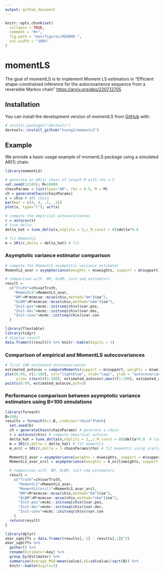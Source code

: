 ```yaml
---
output: github_document
---
```


<!-- README.md is generated from README.Rmd. Please edit that file -->

```r
knitr::opts_chunk$set(
  collapse = TRUE,
  comment = "#>",
  fig.path = "man/figures/README-",
  out.width = "100%"
)
```

# momentLS

<!-- badges: start -->
<!-- badges: end -->

The goal of momentLS is to implement Moment LS estimators in "Efficient shape-constrained inference for the autocovariance sequence from a reversible Markov chain" <https://arxiv.org/abs/2207.12705>

## Installation

You can install the development version of momentLS from [GitHub](https://github.com/) with:

``` r
# install.packages("devtools")
devtools::install_github("hsong1/momentLS")
```

## Example

We provide a basic usage example of momentLS package using a simulated AR(1) chain:

```r
library(momentLS)

# generate an AR(1) chain of length M with rho =.5
set.seed(12345); M=10000
chainParams = list(type="AR", rho = 0.5, M = M)
ch = generateChain(chainParams)
x = ch$x # AR1 chain
par(mar = c(4, 4, .1, .1))
plot(x, type="l"); acf(x)
```

```r
# compute the empirical autocovariances
r = autocov(x)
# tune delta
delta_hat = tune_delta(x,nSplits = 5,c_M_const = 0)$delta*0.8

# fit MomentLS
m = SR1(r,delta = delta_hat) # fit
```


### Asymptotic variance estimator comparison

```r
# compute the MomentLS asymptotic variance estimator
MomentLS_avar = asympVariance(weights = m$weights, support = m$support) 

# comparison with  BM, OLBM, init-seq estimators
result = 
  c("Truth"=ch$varTruth,
    "MomentLS"=MomentLS_avar,
    "BM"=M*mcmcse::mcse(ch$x,method="bm")$se^2, 
    "OLBM"=M*mcmcse::mcse(ch$x,method="obm")$se^2,
    "Init-pos"=mcmc::initseq(ch$x)$var.pos,
    "Init-dec"=mcmc::initseq(ch$x)$var.dec,
    "Init-conv"=mcmc::initseq(ch$x)$var.con
  )
```

```r
library(flextable)
library(tidyr)
# display result
data.frame(t(result)) %>% knitr::kable(digits = 3)
```

### Comparison of empirical and MomentLS autocovariances

```r
# first 100 estimated autocovariances
estimated_autocov = computeMoments(support = m$support, weights = m$weights, M = 100)
plot(0:99, r[1:100], col="lightblue", xlab="lags", ylab = "autocovariances", 
     ylim= c(min(r[1:100], estimated_autocov),max(r[1:100], estimated_autocov)))
points(0:99, estimated_autocov,pch=3)
```


### Performance comparison between asymptotic variance estimators using B=100 simulations

```r
library(foreach)
B=100;
results = foreach(b=1:B,.combine="rbind")%do%{
  set.seed(b)
  ch = generateChain(chainParams) # generate a chain
  r = autocov(ch$x) # compute empirical autocov
  delta_hat = tune_delta(x,nSplits = 1,,c_M_const = 0)$delta*0.8  # tune delta
  m = SR1(r,delta = delta_hat) # fit momentLS
  m_orcl = SR1(r,delta = 1-chainParams$rho) # fit momentLS using oracle delta (=1-rho)

  MomentLS_avar = asympVariance(weights = m$weights, support = m$support)
  MomentLS_avar_orcl = asympVariance(weights = m_orcl$weights, support = m_orcl$support)

  # comparison with  BM, OLBM, init-seq estimators
  result =
    c("Truth"=ch$varTruth,
      "MomentLS"=MomentLS_avar,
      "MomentLS(orcl)"=MomentLS_avar_orcl,
      "BM"=M*mcmcse::mcse(ch$x,method="bm")$se^2,
      "OLBM"=M*mcmcse::mcse(ch$x,method="obm")$se^2,
      "Init-pos"=mcmc::initseq(ch$x)$var.pos,
      "Init-dec"=mcmc::initseq(ch$x)$var.dec,
      "Init-conv"=mcmc::initseq(ch$x)$var.con
    )
  return(result)
}

```

```r
library(dplyr)
aVar_sqdiffs = data.frame((results[,-1] - results[,1])^2)
aVar_sqdiffs %>%
  gather() %>%
  rename(Estimator=key) %>%
  group_by(Estimator) %>%
  summarise(Average_MSE=mean(value),SE=sd(value)/sqrt(B)) %>%
  knitr::kable(digits=3)
```